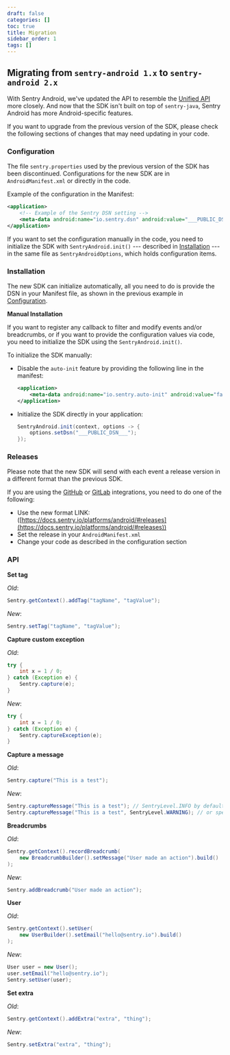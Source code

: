 ```yaml
---
draft: false
categories: []
toc: true
title: Migration
sidebar_order: 1
tags: []
---
```


## Migrating from `sentry-android 1.x` to `sentry-android 2.x`

With Sentry Android, we've updated the API to resemble the [Unified API](https://develop.sentry.dev/sdk/unified-api/) more closely. And now that the SDK isn't built on top of `sentry-java`, Sentry Android has more Android-specific features.

If you want to upgrade from the previous version of the SDK, please check the following sections of changes that may need updating in your code.

### Configuration

The file `sentry.properties` used by the previous version of the SDK has been discontinued. Configurations for the new SDK are in `AndroidManifest.xml` or directly in the code.

Example of the configuration in the Manifest:

```xml
<application>
    <!-- Example of the Sentry DSN setting -->
    <meta-data android:name="io.sentry.dsn" android:value="___PUBLIC_DSN__" />
</application>
```

If you want to set the configuration manually in the code, you need to initialize the SDK with `SentryAndroid.init()` --- described in [Installation](#installation) --- in the same file as `SentryAndroidOptions`, which holds configuration items.

### Installation

The new SDK can initialize automatically, all you need to do is provide the DSN in your Manifest file, as shown in the previous example in [Configuration](#configuration).

**Manual Installation**

If you want to register any callback to filter and modify events and/or breadcrumbs, or if you want to provide the configuration values via code, you need to initialize the SDK using the `SentryAndroid.init()`.

To initialize the SDK manually:

- Disable the `auto-init` feature by providing the following line in the manifest:

  ```xml
  <application>
      <meta-data android:name="io.sentry.auto-init" android:value="false" />
  </application>
  ```

- Initialize the SDK directly in your application:

  ```java
  SentryAndroid.init(context, options -> {
      options.setDsn("___PUBLIC_DSN___");
  });
  ```

### Releases

Please note that the new SDK will send with each event a release version in a different format than the previous SDK.

If you are using the [GitHub](/workflow/integrations/github/) or [GitLab](/workflow/integrations/gitlab/) integrations, you need to do one of the following:

- Use the new format LINK: ([https://docs.sentry.io/platforms/android/#releases](https://docs.sentry.io/platforms/android/#releases))
- Set the release in your `AndroidManifest.xml`
- Change your code as described in the configuration section

### API

**Set tag**

_Old_:

```java
Sentry.getContext().addTag("tagName", "tagValue");
```

_New_:

```java
Sentry.setTag("tagName", "tagValue");
```

**Capture custom exception**

_Old_:

```java
try {
    int x = 1 / 0;
} catch (Exception e) {
    Sentry.capture(e);
}
```

_New_:

```java
try {
    int x = 1 / 0;
} catch (Exception e) {
    Sentry.captureException(e);
}
```

**Capture a message**

_Old_:

```java
Sentry.capture("This is a test");
```

_New_:

```java
Sentry.captureMessage("This is a test"); // SentryLevel.INFO by default
Sentry.captureMessage("This is a test", SentryLevel.WARNING); // or specific level
```

**Breadcrumbs**

_Old_:

```java
Sentry.getContext().recordBreadcrumb(
    new BreadcrumbBuilder().setMessage("User made an action").build()
);
```

_New_:

```java
Sentry.addBreadcrumb("User made an action");
```

**User**

_Old_:

```java
Sentry.getContext().setUser(
    new UserBuilder().setEmail("hello@sentry.io").build()
);
```

_New_:

```java
User user = new User();
user.setEmail("hello@sentry.io");
Sentry.setUser(user);
```

**Set extra**

_Old_:

```java
Sentry.getContext().addExtra("extra", "thing");
```

_New_:

```java
Sentry.setExtra("extra", "thing");
```
